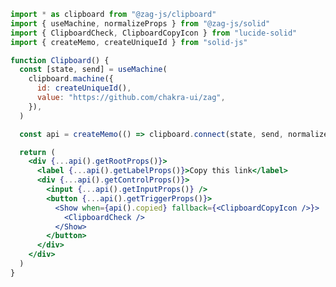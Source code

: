 ```jsx
import * as clipboard from "@zag-js/clipboard"
import { useMachine, normalizeProps } from "@zag-js/solid"
import { ClipboardCheck, ClipboardCopyIcon } from "lucide-solid"
import { createMemo, createUniqueId } from "solid-js"

function Clipboard() {
  const [state, send] = useMachine(
    clipboard.machine({
      id: createUniqueId(),
      value: "https://github.com/chakra-ui/zag",
    }),
  )

  const api = createMemo(() => clipboard.connect(state, send, normalizeProps))

  return (
    <div {...api().getRootProps()}>
      <label {...api().getLabelProps()}>Copy this link</label>
      <div {...api().getControlProps()}>
        <input {...api().getInputProps()} />
        <button {...api().getTriggerProps()}>
          <Show when={api().copied} fallback={<ClipboardCopyIcon />}>
            <ClipboardCheck />
          </Show>
        </button>
      </div>
    </div>
  )
}
```
